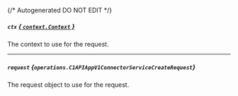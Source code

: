 {/* Autogenerated DO NOT EDIT  */}

##### `ctx` [*{ `context.Context` }*](https://pkg.go.dev/context#Context)
The context to use for the request.

---
##### `request` *{`operations.C1APIAppV1ConnectorServiceCreateRequest`}*
The request object to use for the request.
<Collapsible openLabel={Labels.showProperties} closeLabel={Labels.hideProperties}>
    <C1APIAppV1ConnectorServiceCreateRequest/>
</Collapsible>


